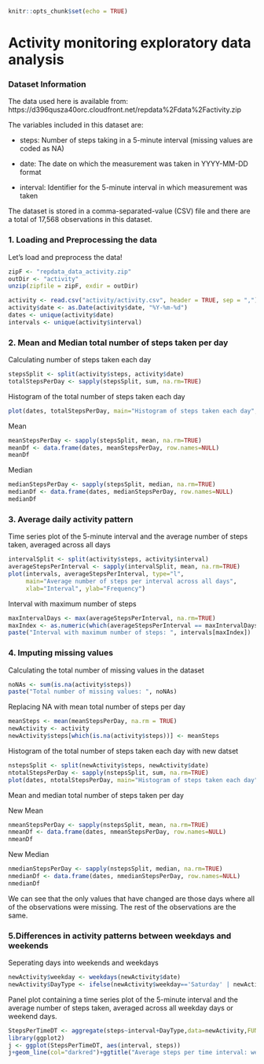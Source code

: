 ```r
knitr::opts_chunk$set(echo = TRUE)
```

# Activity monitoring exploratory data analysis

### Dataset Information

The data used here is available from: https://d396qusza40orc.cloudfront.net/repdata%2Fdata%2Factivity.zip

The variables included in this dataset are:

* steps: Number of steps taking in a 5-minute interval (missing values are coded as NA)

* date: The date on which the measurement was taken in YYYY-MM-DD format

* interval: Identifier for the 5-minute interval in which measurement was taken

The dataset is stored in a comma-separated-value (CSV) file and there are a total of 17,568 observations in this dataset.

### 1. Loading and Preprocessing the data

Let's load and preprocess the data!

```r
zipF <- "repdata_data_activity.zip"
outDir <- "activity"
unzip(zipfile = zipF, exdir = outDir)

activity <- read.csv("activity/activity.csv", header = TRUE, sep = ",")
activity$date <- as.Date(activity$date, "%Y-%m-%d")
dates <- unique(activity$date)
intervals <- unique(activity$interval)
```

### 2. Mean and Median total number of steps taken per day

Calculating number of steps taken each day

```r
stepsSplit <- split(activity$steps, activity$date)
totalStepsPerDay <- sapply(stepsSplit, sum, na.rm=TRUE)
```

Histogram of the total number of steps taken each day

```r
plot(dates, totalStepsPerDay, main="Histogram of steps taken each day", xlab="Date", ylab="Frequency", type="h", lwd = 10)
```

Mean

```r
meanStepsPerDay <- sapply(stepsSplit, mean, na.rm=TRUE)
meanDf <- data.frame(dates, meanStepsPerDay, row.names=NULL)
meanDf
```

Median

```r
medianStepsPerDay <- sapply(stepsSplit, median, na.rm=TRUE)
medianDf <- data.frame(dates, medianStepsPerDay, row.names=NULL)
medianDf
```

### 3. Average daily activity pattern

Time series plot of the 5-minute interval and the average number of steps taken, averaged across all days

```r
intervalSplit <- split(activity$steps, activity$interval)
averageStepsPerInterval <- sapply(intervalSplit, mean, na.rm=TRUE)
plot(intervals, averageStepsPerInterval, type="l",
     main="Average number of steps per interval across all days", 
     xlab="Interval", ylab="Frequency")
```

Interval with maximum number of steps

```r
maxIntervalDays <- max(averageStepsPerInterval, na.rm=TRUE)
maxIndex <- as.numeric(which(averageStepsPerInterval == maxIntervalDays))
paste("Interval with maximum number of steps: ", intervals[maxIndex])
```

### 4. Imputing missing values

Calculating the total number of missing values in the dataset 

```r
noNAs <- sum(is.na(activity$steps))
paste("Total number of missing values: ", noNAs)
```

Replacing NA with mean total number of steps per day

```r
meanSteps <- mean(meanStepsPerDay, na.rm = TRUE)
newActivity <- activity
newActivity$steps[which(is.na(activity$steps))] <- meanSteps
```

Histogram of the total number of steps taken each day with new datset

```r
nstepsSplit <- split(newActivity$steps, newActivity$date)
ntotalStepsPerDay <- sapply(nstepsSplit, sum, na.rm=TRUE)
plot(dates, ntotalStepsPerDay, main="Histogram of steps taken each day", xlab="Date", ylab="Frequency", type="h", lwd = 10)
```

Mean and median total number of steps taken per day

New Mean

```r
nmeanStepsPerDay <- sapply(nstepsSplit, mean, na.rm=TRUE)
nmeanDf <- data.frame(dates, nmeanStepsPerDay, row.names=NULL)
nmeanDf
```

New Median

```r
nmedianStepsPerDay <- sapply(nstepsSplit, median, na.rm=TRUE)
nmedianDf <- data.frame(dates, nmedianStepsPerDay, row.names=NULL)
nmedianDf
```

We can see that the only values that have changed are those days where all of the observations were missing. The rest of the observations are the same.

### 5.Differences in activity patterns between weekdays and weekends

Seperating days into weekends and weekdays

```r
newActivity$weekday <- weekdays(newActivity$date)
newActivity$DayType <- ifelse(newActivity$weekday=='Saturday' | newActivity$weekday=='Sunday', 'weekend','weekday')
```

Panel plot containing a time series plot of the 5-minute interval and the average number of steps taken, averaged across all weekday days or weekend days. 

```r
StepsPerTimeDT <- aggregate(steps~interval+DayType,data=newActivity,FUN=mean)
library(ggplot2)
j <- ggplot(StepsPerTimeDT, aes(interval, steps))
j+geom_line(col="darkred")+ggtitle("Average steps per time interval: weekdays vs. weekends")+xlab("Time")+ylab("Steps")+theme(plot.title = element_text(face="bold", size=12))+facet_grid(DayType ~ .)
```
